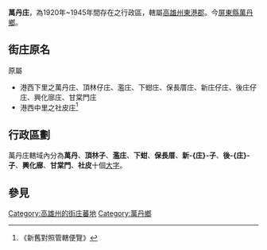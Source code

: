 {{noteTA
|1=zh-hans:庄; zh-hant:庄;
}}
'''萬丹庄'''，為1920年~1945年間存在之行政區，轄屬[[高雄州|高雄州]][[東港郡|東港郡]]。今[[屏東縣|屏東縣]][[萬丹鄉|萬丹鄉]]。

==街庄原名==
原屬
*港西下里之萬丹庄、頂林仔庄、濫庄、下蚶庄、保長厝庄、新庄仔庄、後庄仔庄、興化廍庄、甘棠門庄
*港西中里之社皮庄<ref>《新舊對照管轄便覽》</ref>

==行政區劃==
萬丹庄轄域內分為'''萬丹'''、'''頂林子'''、'''濫庄'''、'''下蚶'''、'''保長厝'''、'''新-{庄}-子'''、'''後-{庄}-子'''、'''興化廍'''、'''甘棠門'''、'''社皮'''十個[[大字_(行政區劃)|大字]]。

== 參見 ==
{{reflist}}

{{高雄州}}
[[Category:高雄州的街庄蕃地|Category:高雄州的街庄蕃地]]
[[Category:萬丹鄉|Category:萬丹鄉]]